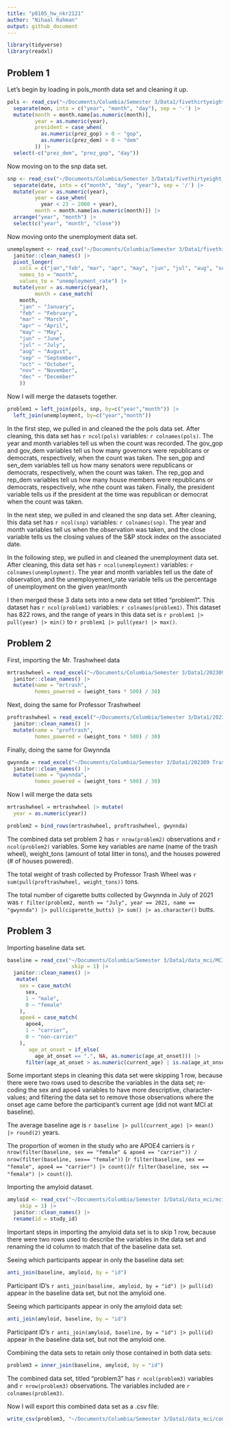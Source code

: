 ```yaml
---
title: "p8105_hw_nkr2121"
author: "Nihaal Rahman"
output: github_document
---
```


```r
library(tidyverse)
library(readxl)
```

## Problem 1

Let's begin by loading in pols_month data set and cleaning it up. 

```r
pols <- read_csv("~/Documents/Columbia/Semester 3/Data1/fivethirtyeight_datasets/pols-month.csv") |> 
  separate(mon, into = c("year", "month", "day"), sep = '-') |> 
  mutate(month = month.name[as.numeric(month)],
         year = as.numeric(year),
         president = case_when(
           as.numeric(prez_gop) > 0 ~ "gop",
           as.numeric(prez_dem) > 0 ~ "dem"
         )) |> 
  select(-c("prez_dem", "prez_gop", "day"))
```

Now moving on to the snp data set.  

```r
snp <- read_csv("~/Documents/Columbia/Semester 3/Data1/fivethirtyeight_datasets/snp.csv") |> 
  separate(date, into = c("month", "day", "year"), sep = '/') |> 
  mutate(year = as.numeric(year),
         year = case_when(
           year < 23 ~ 2000 + year),
         month = month.name[as.numeric(month)]) |> 
  arrange("year", "month") |> 
  select(c("year", "month", "close"))
```

Now moving onto the unemployment data set. 

```r
unemployment <- read_csv("~/Documents/Columbia/Semester 3/Data1/fivethirtyeight_datasets/unemployment.csv") |> 
  janitor::clean_names() |> 
  pivot_longer(
    cols = c("jan","feb", "mar", "apr", "may", "jun", "jul", "aug", "sep", "oct", "nov", "dec"),
    names_to = "month",
    values_to = "unemployment_rate") |> 
  mutate(year = as.numeric(year),
         month = case_match(
    month,
    "jan" ~ "January",
    "feb" ~ "February",
    "mar" ~ "March",
    "apr" ~ "April",
    "may" ~ "May",
    "jun" ~ "June",
    "jul" ~ "July",
    "aug" ~ "August",
    "sep" ~ "September",
    "oct" ~ "October",
    "nov" ~ "November",
    "dec" ~ "December"
    ))
```

Now I will merge the datasets together. 

```r
problem1 = left_join(pols, snp, by=c("year","month")) |> 
  left_join(unemployment, by=c("year","month"))
```

In the first step, we pulled in and cleaned the the pols data set. After cleaning, this data set has `r ncol(pols)` variables: `r colnames(pols)`. The year and month variables tell us when the count was recorded. The gov_gop and gov_dem variables tell us how many governors were republicans or democrats, respectively, when the count was taken. The sen_gop and sen_dem variables tell us how many senators were republicans or democrats, respectively, when the count was taken. The rep_gop and rep_dem variables tell us how many house members were republicans or democrats, respectively, whe nthe count was taken. Finally, the president variable tells us if the president at the time was republican or democrat when the count was taken. 

In the next step, we pulled in and cleaned the snp data set. After cleaning, this data set has `r ncol(snp)` variables: `r colnames(snp)`. The year and month variables tell us when the observation was taken, and the close variable tells us the closing values of the S&P stock index on the associated date. 

In the following step, we pulled in and cleaned the unemployment data set. After cleaning, this data set has `r ncol(unemployment)` variables: `r colnames(unemployment)`. The year and month variables tell us the date of observation, and the unemployement_rate variable tells us the percentage of unemployment on the given year/month 

I then merged these 3 data sets into a new data set titled "problem1". This dataset has `r ncol(problem1)` variables: `r colnames(problem1)`. This dataset has 822 rows, and the range of years in this data set is `r problem1 |> pull(year) |> min()` to `r problem1 |> pull(year) |> max()`. 

## Problem 2

First, importing the Mr. Trashwheel data

```r
mrtrashwheel = read_excel("~/Documents/Columbia/Semester 3/Data1/202309 Trash Wheel Collection Data.xlsx", sheet = "Mr. Trash Wheel", range = "A2:N586") |> 
  janitor::clean_names() |> 
  mutate(name = "mrtrash",
         homes_powered = (weight_tons * 500) / 30)
```

Next, doing the same for Professor Trashwheel

```r
proftrashwheel = read_excel("~/Documents/Columbia/Semester 3/Data1/202309 Trash Wheel Collection Data.xlsx", sheet = "Professor Trash Wheel", range = "A2:M108") |> 
  janitor::clean_names() |> 
  mutate(name = "proftrash",
         homes_powered = (weight_tons * 500) / 30)
```

Finally, doing the same for Gwynnda

```r
gwynnda = read_excel("~/Documents/Columbia/Semester 3/Data1/202309 Trash Wheel Collection Data.xlsx", sheet = "Gwynnda Trash Wheel", range = "A2:L157") |> 
  janitor::clean_names() |> 
  mutate(name = "gwynnda",
         homes_powered = (weight_tons * 500) / 30)
```

Now I will merge the data sets 

```r
mrtrashwheel = mrtrashwheel |> mutate(
  year = as.numeric(year))

problem2 = bind_rows(mrtrashwheel, proftrashwheel, gwynnda)
```
The combined data set problem 2 has `r nrow(problem2)` observations and `r ncol(problem2)` variables. Some key variables are name (name of the trash wheel), weight_tons (amount of total litter in tons), and the houses powered (# of houses powered). 

The total weight of trash collected by Professor Trash Wheel was `r sum(pull(proftrashwheel, weight_tons))` tons.

The total number of cigarette butts collected by Gwynnda in July of 2021 was `r filter(problem2, month == "July", year == 2021, name == "gwynnda") |> pull(cigarette_butts) |> sum() |> as.character()` butts.

## Problem 3

Importing baseline data set. 

```r
baseline = read_csv("~/Documents/Columbia/Semester 3/Data1/data_mci/MCI_baseline.csv", 
                     skip = 1) |> 
  janitor::clean_names() |> 
   mutate(
    sex = case_match(  
      sex,
      1 ~ "male",
      0 ~ "female"
    ),
    apoe4 = case_match(
      apoe4,
      1 ~ "carrier",
      0 ~ "non-carrier"
    ),
       age_at_onset = if_else(
         age_at_onset == ".", NA, as.numeric(age_at_onset))) |> 
      filter(age_at_onset > as.numeric(current_age) | is.na(age_at_onset))
```

Some important steps in cleaning this data set were skipping 1 row, because there were two rows used to describe the variables in the data set; re-coding the sex and apoe4 variables to have more descriptive, character-values; and filtering the data set to remove those observations where the onset age came before the participant's current age (did not want MCI at baseline). 

The average baseline age is `r baseline |> pull(current_age) |> mean() |> round(2)` years.

The proportion of women in the study who are APOE4 carriers is
`r nrow(filter(baseline, sex == "female" & apoe4 == "carrier")) / nrow(filter(baseline, sex== "female"))` (`r filter(baseline, sex == "female", apoe4 == "carrier") |> count()`/`r filter(baseline, sex == "female") |> count()`).

Importing the amyloid dataset. 

```r
amyloid <- read_csv("~/Documents/Columbia/Semester 3/Data1/data_mci/mci_amyloid.csv", 
    skip = 1) |> 
  janitor::clean_names() |> 
  rename(id = study_id)
```

Important steps in importing the amyloid data set is to skip 1 row, because there were two rows used to describe the variables in the data set and renaming the id column to match that of the baseline data set. 

Seeing which participants appear in only the baseline data set:

```r
anti_join(baseline, amyloid, by = "id")
```

Participant ID's `r anti_join(baseline, amyloid, by = "id") |> pull(id)` appear in the baseline data set, but not the amyloid one. 

Seeing which participants appear in only the amyloid data set:

```r
anti_join(amyloid, baseline, by = "id")
```

Participant ID's `r anti_join(amyloid, baseline, by = "id") |> pull(id)` appear in the baseline data set, but not the amyloid one. 

Combining the data sets to retain only those contained in both data sets:

```r
problem3 = inner_join(baseline, amyloid, by = "id")
```

The combined data set, titled "problem3" has `r ncol(problem3)` variables and `r nrow(problem3)` observations. The variables included are `r colnames(problem3)`.

Now I will export this combined data set as a .csv file: 

```r
write_csv(problem3, "~/Documents/Columbia/Semester 3/Data1/data_mci/combined.csv")
```

